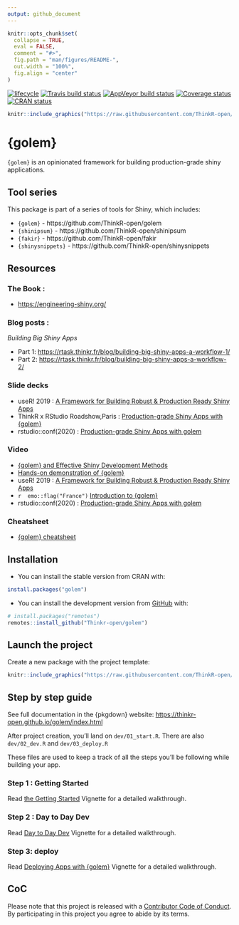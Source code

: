 ```yaml
---
output: github_document
---
```


<!-- README.md is generated from README.Rmd. Please edit that file -->

```r
knitr::opts_chunk$set(
  collapse = TRUE,
  eval = FALSE,
  comment = "#>",
  fig.path = "man/figures/README-",
  out.width = "100%",
  fig.align = "center"
)
```

[![lifecycle](https://img.shields.io/badge/lifecycle-maturing-blue.svg)](https://www.tidyverse.org/lifecycle/#maturing)
[![Travis build status](https://travis-ci.org/ThinkR-open/golem.svg?branch=master)](https://travis-ci.org/ThinkR-open/golem)
[![AppVeyor build status](https://ci.appveyor.com/api/projects/status/github/ThinkR-open/golem?branch=master&svg=true)](https://ci.appveyor.com/project/ThinkR-open/golem)
[![Coverage status](https://codecov.io/gh/ThinkR-open/golem/branch/master/graph/badge.svg)](https://codecov.io/github/ThinkR-open/golem?branch=master)
[![CRAN status](https://www.r-pkg.org/badges/version/golem)](https://cran.r-project.org/package=golem)

```r
knitr::include_graphics("https://raw.githubusercontent.com/ThinkR-open/golem/master/inst/rstudio/templates/project/golem.png")
```


# {golem}

`{golem}` is an opinionated framework for building production-grade shiny applications.

## Tool series 

This package is part of a series of tools for Shiny, which includes: 

- `{golem}` - https://github.com/ThinkR-open/golem
- `{shinipsum}` - https://github.com/ThinkR-open/shinipsum
- `{fakir}` - https://github.com/ThinkR-open/fakir
- `{shinysnippets}` - https://github.com/ThinkR-open/shinysnippets

## Resources

### The Book : 

- <https://engineering-shiny.org/>

### Blog posts : 

_Building Big Shiny Apps_

- Part 1:  <https://rtask.thinkr.fr/blog/building-big-shiny-apps-a-workflow-1/>
- Part 2:  <https://rtask.thinkr.fr/blog/building-big-shiny-apps-a-workflow-2/>

### Slide decks

- useR! 2019 : [A Framework for Building Robust & Production Ready Shiny Apps](https://github.com/VincentGuyader/user2019/raw/master/golem_Vincent_Guyader_USER!2019.pdf)
- ThinkR x RStudio Roadshow,Paris : [Production-grade Shiny Apps with {golem}](https://speakerdeck.com/colinfay/production-grade-shiny-apps-with-golem)
- rstudio::conf(2020) : [Production-grade Shiny Apps with golem](https://speakerdeck.com/colinfay/rstudio-conf-2020-production-grade-shiny-apps-with-golem)

### Video 

- [{golem} and Effective Shiny Development Methods](https://www.youtube.com/watch?v=OU1-CkSVdTI)
- [Hands-on demonstration of {golem}](https://shinydevseries.com/post/golem-demo/)
- useR! 2019 : [A Framework for Building Robust & Production Ready Shiny Apps](https://youtu.be/tCAan6smrjs)
- `r  emo::flag("France")` [Introduction to {golem}](https://youtu.be/6qI4NzxlAFU)
- rstudio::conf(2020) : [Production-grade Shiny Apps with golem](https://resources.rstudio.com/rstudio-conf-2020/production-grade-shiny-apps-with-golem-colin-fay)

### Cheatsheet

- [{golem} cheatsheet](https://thinkr.fr/golem_cheatsheet_v0.1.pdf)


## Installation

+ You can install the stable version from CRAN with:

``` r
install.packages("golem")
```

+ You can install the development version from [GitHub](https://github.com/Thinkr-open/golem) with:

``` r
# install.packages("remotes")
remotes::install_github("Thinkr-open/golem")
```

## Launch the project

Create a new package with the project template: 

```r
knitr::include_graphics("https://raw.githubusercontent.com/ThinkR-open/golem/master/inst/img/golemtemplate.png")
```

## Step by step guide 

See full documentation in the {pkgdown} website: <https://thinkr-open.github.io/golem/index.html>  

After project creation, you'll land on `dev/01_start.R`. There are also `dev/02_dev.R` and `dev/03_deploy.R`

These files are used to keep a track of all the steps you'll be following while building your app.

### Step 1 : Getting Started 

Read [the Getting Started](https://thinkr-open.github.io/golem/articles/a_start.html) Vignette for a detailed walkthrough. 

### Step 2 : Day to Day Dev

Read [Day to Day Dev](https://thinkr-open.github.io/golem/articles/b_dev.html) Vignette for a detailed walkthrough. 

### Step 3: deploy

Read [Deploying Apps with {golem}](https://thinkr-open.github.io/golem/articles/c_deploy.html) Vignette for a detailed walkthrough. 

## CoC 

Please note that this project is released with a [Contributor Code of Conduct](https://www.contributor-covenant.org/version/1/0/0/code-of-conduct.html).
By participating in this project you agree to abide by its terms.
